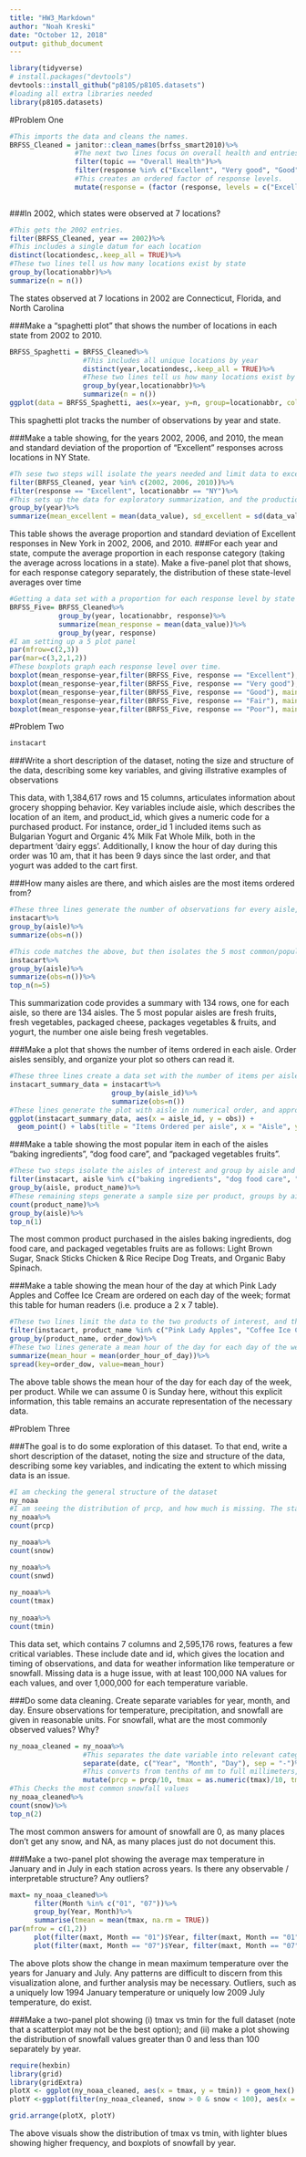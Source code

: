 ```yaml
---
title: "HW3_Markdown"
author: "Noah Kreski"
date: "October 12, 2018"
output: github_document
---
```

``` r
library(tidyverse)
# install.packages("devtools")
devtools::install_github("p8105/p8105.datasets")
#loading all extra libraries needed
library(p8105.datasets)
```

#Problem One

```r
#This imports the data and cleans the names.
BRFSS_Cleaned = janitor::clean_names(brfss_smart2010)%>%
                #The next two lines focus on overall health and entries with one of five relevant response levels.
                filter(topic == "Overall Health")%>%
                filter(response %in% c("Excellent", "Very good", "Good", "Fair", "Poor"))%>%
                #This creates an ordered factor of response levels.
                mutate(response = (factor (response, levels = c("Excellent", "Very good", "Good", "Fair", "Poor"))))
                
```

###In 2002, which states were observed at 7 locations?

```r
#This gets the 2002 entries.
filter(BRFSS_Cleaned, year == 2002)%>%
#This includes a single datum for each location
distinct(locationdesc,.keep_all = TRUE)%>%
#These two lines tell us how many locations exist by state
group_by(locationabbr)%>%
summarize(n = n())
```

The states observed at 7 locations in 2002 are Connecticut, Florida, and North Carolina

###Make a “spaghetti plot” that shows the number of locations in each state from 2002 to 2010.

```r

BRFSS_Spaghetti = BRFSS_Cleaned%>%
                  #This includes all unique locations by year
                  distinct(year,locationdesc,.keep_all = TRUE)%>%
                  #These two lines tell us how many locations exist by state and year
                  group_by(year,locationabbr)%>%
                  summarize(n = n())
ggplot(data = BRFSS_Spaghetti, aes(x=year, y=n, group=locationabbr, color = locationabbr)) + geom_line()
```

This spaghetti plot tracks the number of observations by year and state.

###Make a table showing, for the years 2002, 2006, and 2010, the mean and standard deviation of the proportion of “Excellent” responses across locations in NY State.
```r
#Th sese two steps will isolate the years needed and limit data to excellent responses across NY
filter(BRFSS_Cleaned, year %in% c(2002, 2006, 2010))%>%
filter(response == "Excellent", locationabbr == "NY")%>%
#This sets up the data for exploratory summarization, and the production of a mean and standard deviation
group_by(year)%>%
summarize(mean_excellent = mean(data_value), sd_excellent = sd(data_value))

```

This table shows the average proportion and standard deviation of Excellent responses in New York in 2002, 2006, and 2010.
###For each year and state, compute the average proportion in each response category (taking the average across locations in a state). Make a five-panel plot that shows, for each response category separately, the distribution of these state-level averages over time

```r
#Getting a data set with a proportion for each response level by state and year
BRFSS_Five= BRFSS_Cleaned%>%
            group_by(year, locationabbr, response)%>%
            summarize(mean_response = mean(data_value))%>%
            group_by(year, response)
#I am setting up a 5 plot panel
par(mfrow=c(2,3))
par(mar=c(3,2,1,2))
#These boxplots graph each response level over time.
boxplot(mean_response~year,filter(BRFSS_Five, response == "Excellent"), main = "Excellent")
boxplot(mean_response~year,filter(BRFSS_Five, response == "Very good"), main = "Very Good")
boxplot(mean_response~year,filter(BRFSS_Five, response == "Good"), main = "Good")
boxplot(mean_response~year,filter(BRFSS_Five, response == "Fair"), main = "Fair")
boxplot(mean_response~year,filter(BRFSS_Five, response == "Poor"), main = "Poor")
```

#Problem Two

```r
instacart
```

###Write a short description of the dataset, noting the size and structure of the data, describing some key variables, and giving illstrative examples of observations

This data, with 1,384,617 rows and 15 columns, articulates information about grocery shopping behavior. Key variables include aisle, which describes the location of an item, and product_id, which gives a numeric code for a purchased product. For instance, order_id 1 included items such as Bulgarian Yogurt and Organic 4% Milk Fat Whole Milk, both in the department 'dairy eggs'. Additionally, I know the hour of day during this order was 10 am, that it has been 9 days since the last order, and that yogurt was added to the cart first.

###How many aisles are there, and which aisles are the most items ordered from?
```r
#These three lines generate the number of observations for every aisle, and by extension, includes every aisle as a row. 
instacart%>%
group_by(aisle)%>%
summarize(obs=n())

#This code matches the above, but then isolates the 5 most common/popular aisles.
instacart%>%
group_by(aisle)%>%
summarize(obs=n())%>%
top_n(n=5)
```
This summarization code provides a summary with 134 rows, one for each aisle, so there are 134 aisles. The 5 most popular aisles are fresh fruits, fresh vegetables, packaged cheese, packages vegetables & fruits, and yogurt, the number one aisle being fresh vegetables.

###Make a plot that shows the number of items ordered in each aisle. Order aisles sensibly, and organize your plot so others can read it.
```r
#These three lines create a data set with the number of items per aisle, ready for plotting
instacart_summary_data = instacart%>%
                         group_by(aisle_id)%>%
                         summarize(obs=n())
#These lines generate the plot with aisle in numerical order, and appropriate labels
ggplot(instacart_summary_data, aes(x = aisle_id, y = obs)) + 
  geom_point() + labs(title = "Items Ordered per aisle", x = "Aisle", y = "Orders")
```

###Make a table showing the most popular item in each of the aisles “baking ingredients”, “dog food care”, and “packaged vegetables fruits”.

```r
#These two steps isolate the aisles of interest and group by aisle and product name for analyses
filter(instacart, aisle %in% c("baking ingredients", "dog food care", "packaged vegetables fruits"))%>%
group_by(aisle, product_name)%>%
#These remaining steps generate a sample size per product, groups by aisle, and generates the most common product in each category
count(product_name)%>%
group_by(aisle)%>%
top_n(1)
```
The most common product purchased in the aisles baking ingredients, dog food care, and packaged vegetables fruits are as follows: Light Brown Sugar, Snack Sticks Chicken & Rice Recipe Dog Treats, and Organic Baby Spinach.

###Make a table showing the mean hour of the day at which Pink Lady Apples and Coffee Ice Cream are ordered on each day of the week; format this table for human readers (i.e. produce a 2 x 7 table).

```r
#These two lines limit the data to the two products of interest, and then group by product and day of week
filter(instacart, product_name %in% c("Pink Lady Apples", "Coffee Ice Cream"))%>%
group_by(product_name, order_dow)%>%
#These two lines generate a mean hour of the day for each day of the week and product, before creating a more readable 2x7 table
summarize(mean_hour = mean(order_hour_of_day))%>%
spread(key=order_dow, value=mean_hour)
```
The above table shows the mean hour of the day for each day of the week, per product. While we can assume 0 is Sunday here, without this explicit information, this table remains an accurate representation of the necessary data.

#Problem Three

###The goal is to do some exploration of this dataset. To that end, write a short description of the dataset, noting the size and structure of the data, describing some key variables, and indicating the extent to which missing data is an issue. 
```r
#I am checking the general structure of the dataset
ny_noaa
#I am seeing the distribution of prcp, and how much is missing. The statements below are the same goal for each variable
ny_noaa%>%
count(prcp)

ny_noaa%>%
count(snow)

ny_noaa%>%
count(snwd)
  
ny_noaa%>%
count(tmax)
  
ny_noaa%>%
count(tmin)
```

This data set, which contains 7 columns and 2,595,176 rows, features a few critical variables. These include date and id, which gives the location and timing of observations, and data for weather information like temperature or snowfall. Missing data is a huge issue, with at least 100,000 NA values for each values, and over 1,000,000 for each temperature variable.

###Do some data cleaning. Create separate variables for year, month, and day. Ensure observations for temperature, precipitation, and snowfall are given in reasonable units. For snowfall, what are the most commonly observed values? Why?

```r
ny_noaa_cleaned = ny_noaa%>%
                  #This separates the date variable into relevant categories.
                  separate(date, c("Year", "Month", "Day"), sep = "-")%>%
                  #This converts from tenths of mm to full millimeters, and from tenths of degrees Celsius to full degrees.
                  mutate(prcp = prcp/10, tmax = as.numeric(tmax)/10, tmin = as.numeric(tmin)/10)
#This Checks the most common snowfall values
ny_noaa_cleaned%>%
count(snow)%>%
top_n(2)
```

The most common answers for amount of snowfall are 0, as many places don't get any snow, and NA, as many places just do not document this.

###Make a two-panel plot showing the average max temperature in January and in July in each station across years. Is there any observable / interpretable structure? Any outliers?

```r
maxt= ny_noaa_cleaned%>%
      filter(Month %in% c("01", "07"))%>%
      group_by(Year, Month)%>%
      summarise(tmean = mean(tmax, na.rm = TRUE))
par(mfrow = c(1,2))
      plot(filter(maxt, Month == "01")$Year, filter(maxt, Month == "01")$tmean, xlab = "Year", ylab = "tmax", main = "January")
      plot(filter(maxt, Month == "07")$Year, filter(maxt, Month == "07")$tmean, xlab = "Year", ylab = "tmax", main = "July")

```

The above plots show the change in mean maximum temperature over the years for January and July. Any patterns are difficult to discern from this visualization alone, and further analysis may be necessary. Outliers, such as a uniquely low 1994 January temperature or uniquely low 2009 July temperature, do exist.

###Make a two-panel plot showing (i) tmax vs tmin for the full dataset (note that a scatterplot may not be the best option); and (ii) make a plot showing the distribution of snowfall values greater than 0 and less than 100 separately by year.

```r
require(hexbin)
library(grid)
library(gridExtra)
plotX <- ggplot(ny_noaa_cleaned, aes(x = tmax, y = tmin)) + geom_hex()
plotY <-ggplot(filter(ny_noaa_cleaned, snow > 0 & snow < 100), aes(x = Year, y = snow)) + geom_boxplot()+scale_x_discrete(breaks = c("1981", "1990", "2000", "2010"))

grid.arrange(plotX, plotY)


```

The above visuals show the distribution of tmax vs tmin, with lighter blues showing higher frequency, and boxplots of snowfall by year.